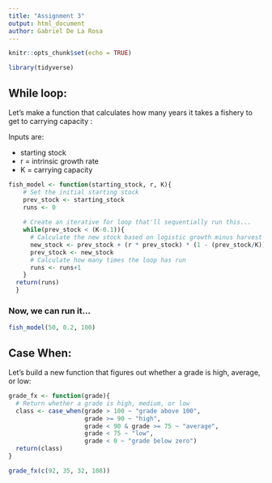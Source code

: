 ```yaml
---
title: "Assignment 3"
output: html_document
author: Gabriel De La Rosa
---
```


```r
knitr::opts_chunk$set(echo = TRUE)

library(tidyverse)
```



## While loop:

Let's make a function that calculates how many years it takes a fishery to get to carrying capacity :

Inputs are:

- starting stock
- r = intrinsic growth rate
- K = carrying capacity


```r
fish_model <- function(starting_stock, r, K){
    # Set the initial starting stock
    prev_stock <- starting_stock
    runs <- 0
    
    # Create an iterative for loop that'll sequentially run this...
    while(prev_stock < (K-0.1)){
      # Calculate the new stock based on logistic growth minus harvest
      new_stock <- prev_stock + (r * prev_stock) * (1 - (prev_stock/K))
      prev_stock <- new_stock
      # Calculate how many times the loop has run
      runs <- runs+1
    }
  return(runs)
  }
```

### Now, we can run it...
```r
fish_model(50, 0.2, 100)
```


## Case When:

Let's build a new function that figures out whether a grade is high, average, or low:

```r
grade_fx <- function(grade){
  # Return whether a grade is high, medium, or low
  class <- case_when(grade > 100 ~ "grade above 100",
                     grade >= 90 ~ "high",
                     grade < 90 & grade >= 75 ~ "average",
                     grade < 75 ~ "low",
                     grade < 0 ~ "grade below zero")
  return(class)
}

grade_fx(c(92, 35, 32, 108))

```



